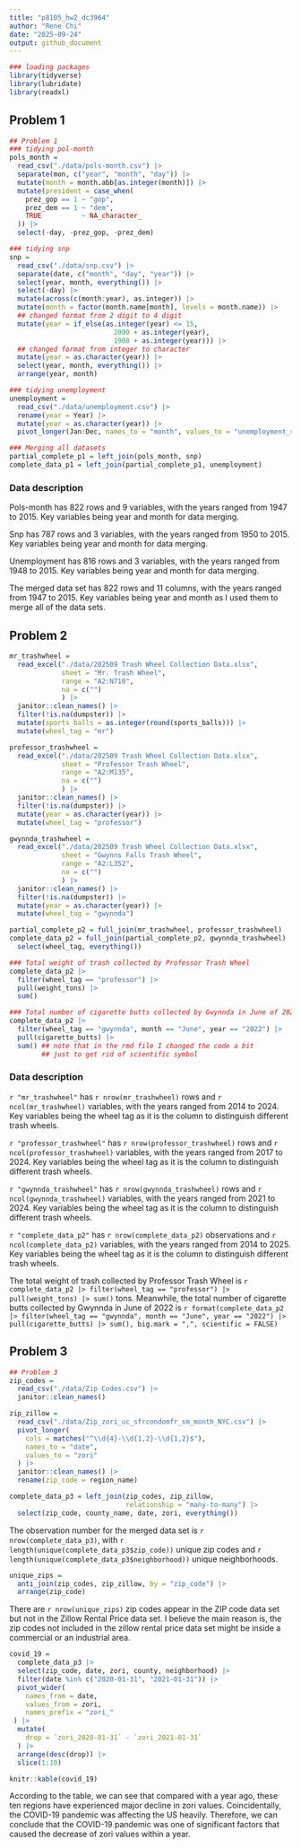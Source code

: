 ```yaml
---
title: "p8105_hw2_dc3964"
author: "Rene Chi"  
date: "2025-09-24"
output: github_document
---
```


```r
### loading packages
library(tidyverse)
library(lubridate)
library(readxl)
```

## Problem 1

```r
## Problem 1
### tidying pol-month
pols_month =
  read_csv("./data/pols-month.csv") |> 
  separate(mon, c("year", "month", "day")) |> 
  mutate(month = month.abb[as.integer(month)]) |> 
  mutate(president = case_when(
    prez_gop == 1 ~ "gop",
    prez_dem == 1 ~ "dem",
    TRUE          ~ NA_character_
  )) |> 
  select(-day, -prez_gop, -prez_dem)

### tidying snp
snp = 
  read_csv("./data/snp.csv") |> 
  separate(date, c("month", "day", "year")) |> 
  select(year, month, everything()) |> 
  select(-day) |> 
  mutate(across(c(month:year), as.integer)) |> 
  mutate(month = factor(month.name[month], levels = month.name)) |> 
  ## changed format from 2 digit to 4 digit 
  mutate(year = if_else(as.integer(year) <= 15,
                          2000 + as.integer(year),
                          1900 + as.integer(year))) |> 
  ## changed format from integer to character
  mutate(year = as.character(year)) |> 
  select(year, month, everything()) |> 
  arrange(year, month)

### tidying unemployment
unemployment =
  read_csv("./data/unemployment.csv") |> 
  rename(year = Year) |> 
  mutate(year = as.character(year)) |> 
  pivot_longer(Jan:Dec, names_to = "month", values_to = "unemployment_rate")

### Merging all datasets
partial_complete_p1 = left_join(pols_month, snp) 
complete_data_p1 = left_join(partial_complete_p1, unemployment)
```

### **Data description**

Pols-month has 822 rows and 9 variables, with the years ranged from 1947 to 2015. Key variables being year and month for data merging.

Snp has 787 rows and 3 variables, with the years ranged from 1950 to 2015. Key variables being year and month for data merging.

Unemployment has 816 rows and 3 variables, with the years ranged from 1948 to 2015. Key variables being year and month for data merging.

The merged data set has 822 rows and 11 columns, with the years ranged from 1947 to 2015. Key variables being year and month as I used them to merge all of the data sets.

## Problem 2

```r
mr_trashwheel =
  read_excel("./data/202509 Trash Wheel Collection Data.xlsx",
             sheet = "Mr. Trash Wheel",
             range = "A2:N710",
             na = c("")
             ) |> 
  janitor::clean_names() |> 
  filter(!is.na(dumpster)) |> 
  mutate(sports_balls = as.integer(round(sports_balls))) |>
  mutate(wheel_tag = "mr")

professor_trashwheel =
  read_excel("./data/202509 Trash Wheel Collection Data.xlsx",
             sheet = "Professor Trash Wheel",
             range = "A2:M135", 
             na = c("")
             ) |> 
  janitor::clean_names() |>
  filter(!is.na(dumpster)) |> 
  mutate(year = as.character(year)) |> 
  mutate(wheel_tag = "professor")

gwynnda_trashwheel =
  read_excel("./data/202509 Trash Wheel Collection Data.xlsx",
             sheet = "Gwynns Falls Trash Wheel",
             range = "A2:L352",
             na = c("")
             ) |> 
  janitor::clean_names() |>
  filter(!is.na(dumpster)) |> 
  mutate(year = as.character(year)) |> 
  mutate(wheel_tag = "gwynnda")

partial_complete_p2 = full_join(mr_trashwheel, professor_trashwheel)
complete_data_p2 = full_join(partial_complete_p2, gwynnda_trashwheel) |> 
  select(wheel_tag, everything())

### Total weight of trash collected by Professor Trash Wheel
complete_data_p2 |> 
  filter(wheel_tag == "professor") |>   
  pull(weight_tons) |>                   
  sum()      

### Total number of cigarette butts collected by Gwynnda in June of 2022
complete_data_p2 |> 
  filter(wheel_tag == "gwynnda", month == "June", year == "2022") |>   
  pull(cigarette_butts) |>                   
  sum() ## note that in the rmd file I changed the code a bit
        ## just to get rid of scientific symbol
```

### **Data description**

`r "mr_trashwheel"` has `r nrow(mr_trashwheel)` rows and `r ncol(mr_trashwheel)` variables, with the years ranged from 2014 to 2024. Key variables being the wheel tag as it is the column to distinguish different trash wheels.

`r "professor_trashwheel"` has `r nrow(professor_trashwheel)` rows and `r ncol(professor_trashwheel)` variables, with the years ranged from 2017 to 2024. Key variables being the wheel tag as it is the column to distinguish different trash wheels.

`r "gwynnda_trashwheel"` has `r nrow(gwynnda_trashwheel)` rows and `r ncol(gwynnda_trashwheel)` variables, with the years ranged from 2021 to 2024. Key variables being the wheel tag as it is the column to distinguish different trash wheels.

`r "complete_data_p2"` has `r nrow(complete_data_p2)` observations and `r ncol(complete_data_p2)` variables, with the years ranged from 2014 to 2025. Key variables being the wheel tag as it is the column to distinguish different trash wheels.

The total weight of trash collected by Professor Trash Wheel is `r complete_data_p2 |> filter(wheel_tag == "professor") |> pull(weight_tons) |> sum()` tons. Meanwhile, the total number of cigarette butts collected by Gwynnda in June of 2022 is `r format(complete_data_p2 |> filter(wheel_tag == "gwynnda", month == "June", year == "2022") |> pull(cigarette_butts) |> sum(), big.mark = ",", scientific = FALSE) `

## Problem 3

```r
## Problem 3
zip_codes = 
  read_csv("./data/Zip Codes.csv") |> 
  janitor::clean_names()

zip_zillow =
  read_csv("./data/Zip_zori_uc_sfrcondomfr_sm_month_NYC.csv") |>
  pivot_longer(
    cols = matches("^\\d{4}-\\d{1,2}-\\d{1,2}$"), 
    names_to = "date",
    values_to = "zori"
  ) |> 
  janitor::clean_names() |> 
  rename(zip_code = region_name)

complete_data_p3 = left_join(zip_codes, zip_zillow,
                             relationship = "many-to-many") |> 
  select(zip_code, county_name, date, zori, everything())
```

The observation number for the merged data set is `r nrow(complete_data_p3)`, with `r length(unique(complete_data_p3$zip_code))` unique zip codes and `r length(unique(complete_data_p3$neighborhood))` unique neighborhoods.

```r
unique_zips =
  anti_join(zip_codes, zip_zillow, by = "zip_code") |>
  arrange(zip_code)
```

There are `r nrow(unique_zips)` zip codes appear in the ZIP code data set but not in the Zillow Rental Price data set. I believe the main reason is, the zip codes not included in the zillow rental price data set might be inside a commercial or an industrial area.

```r
covid_19 =
  complete_data_p3 |> 
  select(zip_code, date, zori, county, neighborhood) |> 
  filter(date %in% c("2020-01-31", "2021-01-31")) |> 
  pivot_wider(
    names_from = date,
    values_from = zori,
    names_prefix = "zori_"
 ) |> 
  mutate(
    drop = `zori_2020-01-31` - `zori_2021-01-31`
  ) |> 
  arrange(desc(drop)) |> 
  slice(1:10)

knitr::kable(covid_19)
```

According to the table, we can see that compared with a year ago, these ten regions have experienced major decline in zori values. Coincidentally, the COVID-19 pandemic was affecting the US heavily. Therefore, we can conclude that the COVID-19 pandemic was one of significant factors that caused the decrease of zori values within a year.
